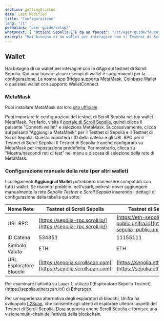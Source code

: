 ```yaml
---
section: gettingStarted
date: Last Modified
title: "Configurazione"
lang: "it"
permalink: "user-guide/setup/"
whatsnext: { "Ottieni Sepolia ETH da un faucet": "/it/user-guide/faucet" }
excerpt: "Hai bisogno di un wallet per interagire con il Testnet di Scroll. Qui puoi trovare alcuni esempi di wallet e suggerimenti per la configurazione."
---
```



## Wallet

Hai bisogno di un wallet per interagire con le dApp sul testnet di Scroll Sepolia. Qui puoi trovare alcuni esempi di wallet e suggerimenti per la configurazione. La nostra app Bridge supporta MetaMask, Coinbase Wallet o qualsiasi wallet con supporto WalletConnect.

### MetaMask

Puoi installare MetaMask dal loro [sito ufficiale](https://metamask.io/download/).

Puoi importare le configurazioni del testnet di Scroll Sepolia nel tuo wallet MetaMask. Per farlo, visita il [portale di Scroll Sepolia](https://sepolia.scroll.io/portal), quindi clicca il pulsante "Connetti wallet" e seleziona MetaMask. Successivamente, clicca sui pulsanti "Aggiungi a MetaMask" per il Testnet di Sepolia e il Testnet di Scroll Sepolia. Questo importerà l'ID della catena e gli URL RPC per il Testnet di Scroll Sepolia. Il Testnet di Sepolia è anche configurato su MetaMask per impostazione predefinita. Per mostrarlo, clicca su "Mostra/nascondi reti di test" nel menu a discesa di selezione della rete di MetaMask.

### Configurazione manuale della rete (per altri wallet)

I collegamenti **Aggiungi al Wallet** potrebbero non essere compatibili con tutti i wallet. Se riscontri problemi nell'usarli, potresti dover aggiungere manualmente la rete _Sepolia Testnet_ e _Scroll Sepolia_ inserendo i dettagli di configurazione dalla tabella qui sotto:

| Nome Rete         | Testnet di Scroll Sepolia                                      | Testnet di Sepolia                                                     |
| ----------------- | -------------------------------------------------------------- | ----------------------------------------------------------------------- |
| URL RPC           | [https://sepolia-rpc.scroll.io/](https://sepolia-rpc.scroll.io/) | [https://eth-sepolia-public.unifra.io](https://eth-sepolia-public.unifra.io) |
| ID Catena         | 534351                                                         | 11155111                                                                |
| Simbolo Valuta    | ETH                                                            | ETH                                                                     |
| URL Esploratore Blocchi | [https://sepolia.scrollscan.com](https://sepolia.scrollscan.com) | [https://sepolia.etherscan.io](https://sepolia.etherscan.io)            |

<Aside type="tip" title="Esploratori di Blocchi Aggiuntivi">
  Per esaminare l'attività su Layer 1, utilizza l'[Esploratore Sepolia Testnet](https://sepolia.etherscan.io/) di Etherscan.

Per un'esperienza alternativa degli esploratori di blocchi, Unifra ha sviluppato [L2Scan](https://scroll-sepolia.l2scan.co/), che consente agli utenti di esplorare ulteriori aspetti del Testnet di Scroll Sepolia. [Dora](https://www.ondora.xyz/network/scroll-sepolia/interactions) supporta anche Scroll Sepolia e fornisce una visione multi-chain dell'attività della blockchain.

</Aside>